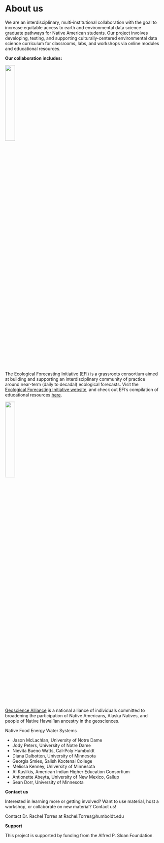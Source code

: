 # About us 

We are an interdisciplinary, multi-institutional collaboration with the goal to increase equitable access to earth and environmental data science graduate pathways for Native American students. Our project involves developing, testing, and supporting culturally-centered environmental data science curriculum for classrooms, labs, and workshops via online modules and educational resources.   

**Our collaboration includes:**

![](images/EFI_Logo-1.jpg){width=25%}

The Ecological Forecasting Initiative (EFI) is a grassroots consortium aimed at building and supporting an interdisciplinary community of practice around near-term (daily to decadal) ecological forecasts. Visit the [Ecological Forecasting Initiative website](https://ecoforecast.org/), and check out EFI's compilation of educational resources [here](https://ecoforecast.org/resources/educational-resources/).





<left>
![](images/GeoScienceAllianceLogo.jpg){width=25%}
</left>

[Geoscience Alliance](https://geosciencealliance.org/) is a national alliance of individuals committed to broadening the participation of Native Americans, Alaska Natives, and people of Native Hawai’ian ancestry in the geosciences. 

Native Food Energy Water Systems 


 - Jason McLachlan, University of Notre Dame 
 - Jody Peters, University of Notre Dame 
 - Nievita Bueno Watts, Cal-Poly Humboldt 
 - Diana Dalbotten, University of Minnesota
 - Georgia Smies, Salish Kootenai College
 - Melissa Kenney, University of Minnesota
 - Al Kuslikis, American Indian Higher Education Consortium
 - Antionette Abeyta, University of New Mexico, Gallup
 - Sean Dorr, University of Minnesota 
 
**Contact us**

Interested in learning more or getting involved? Want to use material, host a workshop, or collaborate on new material? Contact us!

Contact Dr. Rachel Torres at Rachel.Torres@humboldt.edu 

 
**Support**

This project is supported by funding from the Alfred P. Sloan Foundation. 
 
